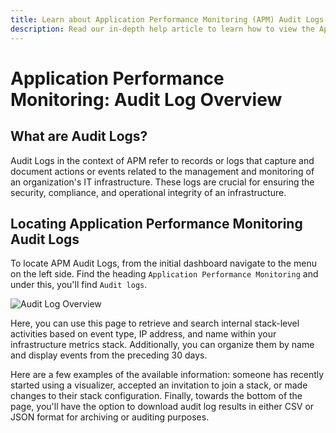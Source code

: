 ```yaml
---
title: Learn about Application Performance Monitoring (APM) Audit Logs
description: Read our in-depth help article to learn how to view the Application Performance Monitoring Audit Log history in Logit.io.
---
```


# Application Performance Monitoring: Audit Log Overview

## What are Audit Logs?

Audit Logs in the context of APM refer to records or logs that capture 
and document actions or events related to the management and monitoring of 
an organization's IT infrastructure. These logs are crucial for ensuring 
the security, compliance, and operational integrity of an infrastructure.

## Locating Application Performance Monitoring Audit Logs

To locate APM Audit Logs, from the initial dashboard navigate to the menu on the left side. 
Find the heading `Application Performance Monitoring` and under this, you'll find `Audit logs`.

![Audit Log Overview](@/images/help/apm/audit-log.png)

Here, you can use this page to retrieve and search internal stack-level activities 
based on event type, IP address, and name within your infrastructure metrics stack. 
Additionally, you can organize them by name and display events from the preceding 30 days. 

Here are a few examples of the available information: someone has recently started 
using a visualizer, accepted an invitation to join a stack, or made changes to their 
stack configuration. Finally, towards the bottom of the page, you'll have the option 
to download audit log results in either CSV or JSON format for archiving or auditing purposes.